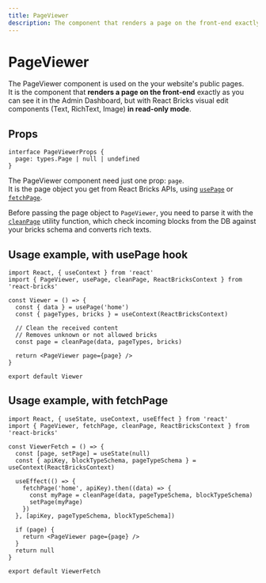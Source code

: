 ```yaml
---
title: PageViewer
description: The component that renders a page on the front-end exactly as you can see it in the Admin Dashboard
---
```


# PageViewer

The PageViewer component is used on the your website's public pages.  
It is the component that **renders a page on the front-end** exactly as you can see it in the Admin Dashboard, but with React Bricks visual edit components (Text, RichText, Image) **in read-only mode**.

## Props

```tsx
interface PageViewerProps {
  page: types.Page | null | undefined
}
```

The PageViewer component need just one prop: `page`.  
It is the page object you get from React Bricks APIs, using [`usePage`](/api-reference/hooks/use-page) or [`fetchPage`](/api-reference/utilities/fetch-page).

Before passing the page object to `PageViewer`, you need to parse it with the [`cleanPage`](/api-reference/utilities/clean-page) utility function, which check incoming blocks from the DB against your bricks schema and converts rich texts.

## Usage example, with usePage hook

```tsx highlight=12
import React, { useContext } from 'react'
import { PageViewer, usePage, cleanPage, ReactBricksContext } from 'react-bricks'

const Viewer = () => {
  const { data } = usePage('home')
  const { pageTypes, bricks } = useContext(ReactBricksContext)

  // Clean the received content
  // Removes unknown or not allowed bricks
  const page = cleanPage(data, pageTypes, bricks)

  return <PageViewer page={page} />
}

export default Viewer
```

## Usage example, with fetchPage

```tsx highlight=16
import React, { useState, useContext, useEffect } from 'react'
import { PageViewer, fetchPage, cleanPage, ReactBricksContext } from 'react-bricks'

const ViewerFetch = () => {
  const [page, setPage] = useState(null)
  const { apiKey, blockTypeSchema, pageTypeSchema } = useContext(ReactBricksContext)

  useEffect(() => {
    fetchPage('home', apiKey).then((data) => {
      const myPage = cleanPage(data, pageTypeSchema, blockTypeSchema)
      setPage(myPage)
    })
  }, [apiKey, pageTypeSchema, blockTypeSchema])

  if (page) {
    return <PageViewer page={page} />
  }
  return null
}

export default ViewerFetch
```
